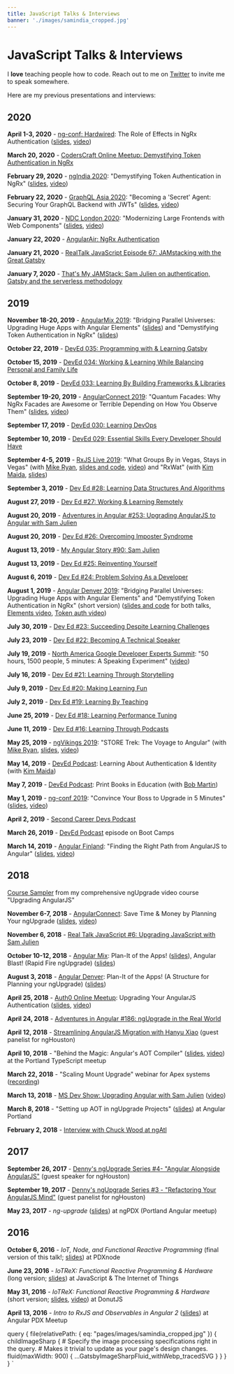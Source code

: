```yaml
---
title: JavaScript Talks & Interviews
banner: './images/samindia_cropped.jpg'
---
```



<PageImage image={props.data.file} />

# JavaScript Talks & Interviews

I **love** teaching people how to code. Reach out to me on [Twitter](http://twitter.com/samjulien) to invite me to speak somewhere.

Here are my previous presentations and interviews:

## 2020

**April 1-3, 2020** - [ng-conf: Hardwired](https://www.ng-conf.org/): The Role of Effects in NgRx Authentication ([slides](http://samj.im/ngconf-hardwired), [video](https://videos.ng-conf.org/videos/the-role-of-effects-in-ngrx-authentication))

**March 20, 2020** - [CodersCraft Online Meetup: Demystifying Token Authentication in NgRx](https://coderscraft.dev/demystifying-token-authentication-in-ngrx/)

**February 29, 2020** - [ngIndia 2020](https://www.ng-ind.com/): "Demystifying Token Authentication in NgRx" ([slides](http://samj.im/ngindia), [video](https://www.youtube.com/watch?v=C3cMrbZAahU))

**February 22, 2020** - [GraphQL Asia 2020](https://www.graphql.asia/): "Becoming a 'Secret' Agent: Securing Your GraphQL Backend with JWTs" ([slides](http://samj.im/graphql-asia), [video](https://www.youtube.com/watch?v=T7lIhLE0Ygw))

**January 31, 2020** - [NDC London 2020](https://ndc-london.com/): "Modernizing Large Frontends with Web Components" ([slides](http://samj.im/ndc-london), [video](https://www.youtube.com/watch?v=Q_DAn3EvYvY&list=PL03Lrmd9CiGeteXRzmn27mnlHKgOEACi2&index=100))

**January 22, 2020** - [AngularAir: NgRx Authentication](https://www.youtube.com/watch?v=6ojNIDsSfR8)

**January 21, 2020** - [RealTalk JavaScript Episode 67: JAMstacking with the Great Gatsby](https://realtalkjavascript.simplecast.com/episodes/episode-67-jamstacking-with-the-great-gatsby-sam-julien-W__qmMeQ)

**January 7, 2020** - [That's My JAMStack: Sam Julien on authentication, Gatsby and the serverless methodology](https://thatsmyjamstack.com/posts/sam-julien/)

## 2019

**November 18-20, 2019** - [AngularMix 2019](https://angularmix.com/#!/): "Bridging Parallel Universes: Upgrading Huge Apps with Angular Elements" ([slides](https://speakerdeck.com/samjulien/bridging-parallel-universes-upgrading-from-angularjs-with-angular-elements-angularmix)) and "Demystifying Token Authentication in NgRx" ([slides](https://speakerdeck.com/samjulien/demystifying-ngrx-authentication-angularmix))

**October 22, 2019** - [DevEd 035: Programming with & Learning Gatsby](https://devchat.tv/dev-ed/deved-035-programming-with-learning-gatsby/)

**October 15, 2019** - [DevEd 034: Working & Learning While Balancing Personal and Family Life](https://devchat.tv/dev-ed/deved-034-working-learning-while-balancing-personal-and-family-life/)

**October 8, 2019** - [DevEd 033: Learning By Building Frameworks & Libraries](https://devchat.tv/dev-ed/deved-033-learning-by-building-frameworks-libraries/)

**September 19-20, 2019** - [AngularConnect 2019](https://angularconnect.com/): "Quantum Facades: Why NgRx Facades are Awesome or Terrible Depending on How You Observe Them" ([slides](http://samj.im/connect-2019), [video](https://www.youtube.com/watch?v=eq8n7iuHxQo&list=PLAw7NFdKKYpE-f-yMhP2WVmvTH2kBs00s&index=29&t=0s))

**September 17, 2019** - [DevEd 030: Learning DevOps](https://devchat.tv/dev-ed/deved-030-learning-devops/)

**September 10, 2019** - [DevEd 029: Essential Skills Every Developer Should Have](https://devchat.tv/dev-ed/deved-029-essential-skills-every-developer-should-have/)

**September 4-5, 2019** - [RxJS Live 2019](https://www.rxjs.live/): "What Groups By in Vegas, Stays in Vegas" (with [Mike Ryan](https://twitter.com/MikeRyanDev), [slides and code](http://www.samjulien.com/rxjs-live-2019), [video](https://www.youtube.com/watch?v=hsr4ArAsOL4)) and "RxWat" (with [Kim Maida](https://twitter.com/KimMaida), [slides](http://bit.ly/kim-sam-rxjslive))

**September 3, 2019** - [Dev Ed #28: Learning Data Structures And Algorithms](https://devchat.tv/dev-ed/dev-ed-028-learning-data-structures-and-algorithms/)

**August 27, 2019** - [Dev Ed #27: Working & Learning Remotely](https://devchat.tv/dev-ed/dev-ed-027-working-learning-remotely/)

**August 20, 2019** - [Adventures in Angular #253: Upgrading AngularJS to Angular with Sam Julien](https://devchat.tv/adv-in-angular/aia-253-upgrading-angularjs-to-angular-with-sam-julien/)

**August 20, 2019** - [Dev Ed #26: Overcoming Imposter Syndrome](https://devchat.tv/dev-ed/dev-ed-026-overcoming-imposter-syndrome/)

**August 13, 2019** - [My Angular Story #90: Sam Julien](https://devchat.tv/my-angular-story/mas-090-sam-julien/)

**August 13, 2019** - [Dev Ed #25: Reinventing Yourself](https://devchat.tv/dev-ed/dev-ed-025-reinventing-yourself/)

**August 6, 2019** - [Dev Ed #24: Problem Solving As a Developer](https://devchat.tv/dev-ed/dev-ed-024-problem-solving-as-a-developer/)

**August 1, 2019** - [Angular Denver 2019](https://angulardenver.com/): "Bridging Parallel Universes: Upgrading Huge Apps with Angular Elements" and "Demystifying Token Authentication in NgRx" (short version) ([slides and code](http://samj.im/angular-denver) for both talks, [Elements video](https://app.pluralsight.com/library/courses/angular-denver-2019-session-06/table-of-contents), [Token auth video](https://app.pluralsight.com/library/courses/angular-denver-2019-session-31/table-of-contents))

**July 30, 2019** - [Dev Ed #23: Succeeding Despite Learning Challenges](https://devchat.tv/dev-ed/dev-ed-023-succeeding-despite-learning-challenges/)

**July 23, 2019** - [Dev Ed #22: Becoming A Technical Speaker](https://devchat.tv/dev-ed/dev-ed-022-becoming-a-technical-speaker/)

**July 19, 2019** - [North America Google Developer Experts Summit](https://events.withgoogle.com/north-america-gde-summit-2019/): "50 hours, 1500 people, 5 minutes: A Speaking Experiment" ([video](https://www.youtube.com/watch?time_continue=2&v=gi0CbK1DF4A&feature=emb_logo))

**July 16, 2019** - [Dev Ed #21: Learning Through Storytelling](https://devchat.tv/dev-ed/dev-ed-021-learning-through-storytelling/)

**July 9, 2019** - [Dev Ed #20: Making Learning Fun](https://devchat.tv/dev-ed/dev-ed-020-making-learning-fun/)

**July 2, 2019** - [Dev Ed #19: Learning By Teaching](https://devchat.tv/dev-ed/dev-ed-019-learning-by-teaching/)

**June 25, 2019** - [Dev Ed #18: Learning Performance Tuning](https://devchat.tv/dev-ed/dev-ed-018-learning-performance-tuning/)

**June 11, 2019** - [Dev Ed #16: Learning Through Podcasts](https://devchat.tv/dev-ed/dev-ed-016-learning-through-podcasts/)

**May 25, 2019** - [ngVikings 2019](https://ngvikings.org/): "STORE Trek: The Voyage to Angular" (with [Mike Ryan](https://twitter.com/MikeRyanDev), [slides](http://samj.im/ngvikings), [video](https://www.youtube.com/watch?v=Nfe20Pq8T7g&list=PLVI0Ut22uwY5n8nKfDZeUb14tNksI4ny4&index=14))

**May 14, 2019** - [DevEd Podcast](https://devedpodcast.com/2019/05/14/dev-ed-012-learning-about-authentication-and-identity/): Learning About Authentication & Identity (with [Kim Maida](http://twitter.com/KimMaida))

**May 7, 2019** - [DevEd Podcast](https://devedpodcast.com/2019/05/07/deved-011-print-books-in-developer-education/): Print Books in Education (with [Bob Martin](http://www.cleancode.com))

**May 1, 2019** - [ng-conf 2019](https://www.ng-conf.org/sessions/): "Convince Your Boss to Upgrade in 5 Minutes" ([slides](http://samj.im/ngconf), [video](https://www.youtube.com/watch?v=VS2qZe6ewZA))

**April 2, 2019** - [Second Career Devs Podcast](https://secondcareerdevs.com/episodes/sam-julien)

**March 26, 2019** - [DevEd Podcast](https://devedpodcast.com/2019/03/26/deved-005-is-boot-camp/) episode on Boot Camps

**March 14, 2019** - [Angular Finland](http://www.angular.fi): "Finding the Right Path from AngularJS to Angular" ([slides](http://samj.im/finland), [video](https://www.youtube.com/watch?v=VAx2N5GSIqY))

## 2018

[Course Sampler](https://www.upgradingangularjs.com/course-sampler) from my comprehensive ngUpgrade video course "Upgrading AngularJS"

**November 6-7, 2018** - [AngularConnect](http://www.angularconnect.com/): Save Time & Money by Planning Your ngUpgrade ([slides](https://docs.google.com/presentation/d/143mYThvQZYt405REyU7Kn3KyYeh_agO11NGTa5V_2c4/edit?usp=sharing), [video](https://www.youtube.com/watch?v=495KHr966e0))

**November 6, 2018** - [Real Talk JavaScript #6: Upgrading JavaScript with Sam Julien](https://realtalkjavascript.simplecast.fm/b774b4f7)

**October 10-12, 2018** - [Angular Mix](https://angularmix.com/#!/): Plan-It of the Apps! ([slides](https://docs.google.com/presentation/d/1dZfLRTE6_d0KQucz04LcvAwZdNijAfouZG_6ozZKNdo/edit?usp=sharing)), Angular Blast! (Rapid Fire ngUpgrade) ([slides](https://docs.google.com/presentation/d/1tcCbLiZa3IGfJ5iM4cVY7PLJXFH9ctJo35nFHvev7xw/edit?usp=sharing))

**August 3, 2018** - [Angular Denver](http://angulardenver.com/): Plan-It of the Apps! (A Structure for Planning your ngUpgrade) ([slides](https://docs.google.com/presentation/d/1YxlTMkT2P0i14SJ_wBiGCBfOvFBY1lPj7Uxi0cU2iRo/edit?usp=sharing))

**April 25, 2018** - [Auth0 Online Meetup](https://www.meetup.com/Auth0-Online-Meetup/events/249392468/): Upgrading Your AngularJS Authentication ([slides](https://www.upgradingangularjs.com/auth0), [video](https://attendee.gotowebinar.com/register/7495371156540204033))

**April 24, 2018** - [Adventures in Angular #186: ngUpgrade in the Real World](https://devchat.tv/adv-in-angular/aia-186-ngupgrade-in-the-real-world-with-sam-julien)

**April 12, 2018** - [Streamlining AngularJS Migration with Hanyu Xiao](https://www.youtube.com/watch?v=mZ98ZEvVBVw) (guest panelist for ngHouston)

**April 10, 2018** - "Behind the Magic: Angular's AOT Compiler" ([slides](https://goo.gl/rji4hN), [video](https://www.youtube.com/watch?v=ZDXEoXGm0yY&feature=youtu.be)) at the Portland TypeScript meetup

**March 22, 2018** - "Scaling Mount Upgrade" webinar for Apex systems ([recording](https://www.apexsystems.com/Events/Pages/LaunchRecording.aspx?eventid=83))

**March 13, 2018** - [MS Dev Show: Upgrading Angular with Sam Julien](https://msdevshow.com/2018/03/upgrading-angular-with-sam-julien/) ([video](https://www.youtube.com/watch?v=Ly9p_0OFJEk))

**March 8, 2018** - "Setting up AOT in ngUpgrade Projects" ([slides](http://slides.com/samjulien/angular-portland-march18)) at Angular Portland

**February 2, 2018** - [Interview with Chuck Wood at ngAtl](https://www.youtube.com/watch?v=gOJGARwO5D0&list=PLJesql-aSfX68htTuRyM5yyG8iNJ8SylU)

## 2017

**September 26, 2017** - [Denny's ngUpgrade Series #4- "Angular Alongside AngularJS"](https://www.youtube.com/watch?v=2YeEQEblYtI) (guest speaker for ngHouston)

**September 19, 2017** - [Denny's ngUpgrade Series #3 - "Refactoring Your AngularJS Mind"](https://www.youtube.com/watch?v=mEQBh0O6QT0) (guest panelist for ngHouston)

**May 23, 2017** - _ng-upgrade_ ([slides](http://slides.com/samjulien/ng-upgrade-pdx)) at ngPDX (Portland Angular meetup)

## 2016

**October 6, 2016** - _IoT, Node, and Functional Reactive Programming_ (final version of this talk!; [slides](http://slides.com/samjulien/iotrex-pdxnode)) at PDXnode

**June 23, 2016** - _IoTReX: Functional Reactive Programming & Hardware_ (long version; [slides](http://slides.com/samjulien/iotrex-jsot)) at JavaScript & The Internet of Things

**May 31, 2016** - _IoTReX: Functional Reactive Programming & Hardware_ (short version; [slides](http://slides.com/samjulien/iotrex-donut), [video](https://www.youtube.com/watch?v=rdG8CLMdEeM)) at DonutJS

**April 13, 2016** - _Intro to RxJS and Observables in Angular 2_ ([slides](http://slides.com/samjulien/rxjs)) at Angular PDX Meetup

  query {
    file(relativePath: { eq: "pages/images/samindia_cropped.jpg" }) {
      childImageSharp {
        # Specify the image processing specifications right in the query.
        # Makes it trivial to update as your page's design changes.
        fluid(maxWidth: 900) {
          ...GatsbyImageSharpFluid_withWebp_tracedSVG
        }
      }
    }
  }
`
